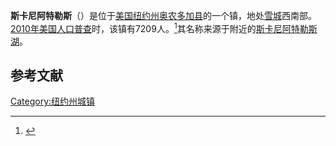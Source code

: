 {{Infobox settlement
<!--See Template:Infobox Settlement for additional fields that may be available-->
<!-- Basic info  ---------------->
|name                   = 斯卡尼阿特勒斯
|nickname               = 
Skantown|settlement_type        = [[镇|镇]]
|total_type             = <!-- to set a non-standard label for total area and population rows -->
|motto                  =
<!-- images and maps  ----------->
|image_skyline          = VillasSkan800.jpg 
|imagesize              = 250px
|image_caption          =
|image_flag             = 
|flag_size              =
|image_seal             = 
|seal_size              =
|image_shield           = 
|shield_size            =
|image_blank_emblem     =
|blank_emblem_type      =
|blank_emblem_size      =
|image_map                = Onondaga County New York incorporated and unincorporated areas Skaneateles (town) highlighted.svg
|mapsize                  = 260px
|map_caption              =
<!-- Location ------------------>
|latd  = 42 |latm  = 56 |lats  = 48 |latNS  = N
|longd = 76 |longm = 25 |longs = 42 |longEW = W
|coordinates_region     = US-NY
|coordinates_display    = inline,title
|subdivision_type         = [[国家|国家]]
|subdivision_name         = [[美国|美国]]
|subdivision_type1        = [[美国行政区划|州]]
|subdivision_name1        = [[纽约州|纽约州]]
|subdivision_type2        = [[纽约州行政区划|县]]
|subdivision_name2        = [[奥农多加县|奥农多加县]]
<!-- Politics ----------------->
|established_title      = <!-- Settled -->
|established_date       = 
<!-- Area    --------------------->
|area_magnitude         = 
|unit_pref              = Imperial <!--Enter: Imperial, to display imperial  before metric-->
|area_footnotes         =
|area_total_km2         = <!-- ALL fields with measurements are subject to automatic unit conversion-->
|area_land_km2          = <!--See table @ Template:Infobox Settlement for details on unit conversion-->
|area_water_km2         =
|area_total_sq_mi       = 48.8
|area_land_sq_mi        = 42.7
|area_water_sq_mi       = 6.1
|area_water_percent     =
<!-- Elevation -------------------------->
|elevation_footnotes    = <!--for references: use <ref> tags-->
|elevation_m            = 
|elevation_ft           =
<!-- Population   ----------------------->
|population_as_of       = [[2010年美国人口普查|2010]]
|population_footnotes   =
|population_note        =
|population_total       = 7209
|population_est         =
|pop_est_as_of          =
|population_density_km2 = auto
|population_density_sq_mi = auto
<!-- General information  --------------->
|timezone               = [[美国东部时间|美国东部时间]]
|utc_offset             = -5
|timezone_DST           = EDT
|utc_offset_DST         = -4
|postal_code_type       = <!-- enter ZIP code, Postcode, Post code, Postal code... -->
|postal_code            = 13152
|area_code              = [[美国电话区号315|315]]
|website                = {{URL|townofskaneateles.com}}
|footnotes              = 
}}
'''斯卡尼阿特勒斯'''（{{lang-en|Skaneateles}}）是位于[[美国|美国]][[纽约州|纽约州]][[奥农多加县|奥农多加县]]的一个镇，地处[[雪城|雪城]]西南部。[[2010年美国人口普查|2010年美国人口普查]]时，该镇有7209人。<ref name>{{cite web|url=http://factfinder2.census.gov|publisher=[[United_States_Census_Bureau|United States Census Bureau]]|title=American FactFinder|access-date=2021-12-20|archive-date=2013-09-11|archive-url=https://web.archive.org/web/20130911234518/http://factfinder2.census.gov/|dead-url=no}}</ref>其名称来源于附近的[[斯卡尼阿特勒斯湖|斯卡尼阿特勒斯湖]]。

== 参考文献 ==
{{reflist}}

{{NY-stub}}
[[Category:纽约州城镇|Category:纽约州城镇]]